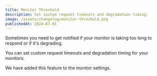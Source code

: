 ```yaml
---
title: Monitor Threshold
description: Set custom request timeouts and degradation timing.
image: /assets/changelog/monitor-threshold.png
publishedAt: 2024-07-01
---
```

Sometimes you need to get notified if your monitor is taking too long to respond or if it's degrading.

You can set custom request timeouts and degradation timing for your monitors.

We have added this feature to the monitor settings.

